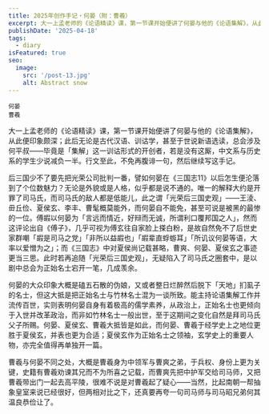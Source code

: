 ```yaml
---
title: 2025年创作手记・何晏（附：曹羲）
excerpt: 大一上孟老师的《论语精读》课，第一节课开始便讲了何晏与他的《论语集解》，从此便印象颇深；此后无论是古代汉语、训诂学，甚至于世说新语选读，总会涉及何平叔——毕竟是「集解」这一训诂形式的开创者，若是没有这厮，中文系与历史系的学生少说减负一半。行文至此，不免再腹诽一句，然后继续写这手记。
publishDate: '2025-04-18'
tags:
  - diary
isFeatured: true
seo:
  image:
    src: '/post-13.jpg'
    alt: Abstract snow
---
```



<div class="flex justify-evenly sm:flex-row flex-col">
  <div class="flex flex-col items-center">
    <RadarChart client:load data={[48, 40, 15, 80, 97]} maxValues={[100, 100, 100, 100, 100]} labels={['统御', '气运', '武勇', '智略', '魅力']} />
    <small class="indent-0">何晏</small>
  </div>
  <div class="flex flex-col items-center">
    <RadarChart client:load data={[64, 68, 69, 81, 87]} maxValues={[100, 100, 100, 100, 100]} labels={['统御', '气运', '武勇', '智略', '魅力']} />
    <small class="indent-0">曹羲</small>
  </div>
</div>

大一上孟老师的《论语精读》课，第一节课开始便讲了何晏与他的《论语集解》，从此便印象颇深；此后无论是古代汉语、训诂学，甚至于世说新语选读，总会涉及何平叔——毕竟是「集解」这一训诂形式的开创者，若是没有这厮，中文系与历史系的学生少说减负一半。行文至此，不免再腹诽一句，然后继续写这手记。

后三国少不了要先把光荣公司批判一番，譬如何晏在《三国志11》以后怎生便沦落到了个位数魅力？无论是外貌或是人格，似乎都是说不通的。唯一的解释大约是开罪了司马氏，而司马氏的敌人都是低能儿，此之谓「光荣后三国史观」——王淩、毌丘俭、夏侯玄、李丰、曹髦概莫能外，而何晏自不能免，甚至可说是被黑的最惨的一位。傅嘏以何晏为「言远而情近，好辩而无诚，所谓利口覆邦国之人」，然而这评论出自《傅子》，几乎可视为傅玄往自家脸上搽白粉，是故自然免不了后世史家群嘲「嘏是司马之党」「非所以益嘏也」「嘏辈直蜉蝣耳」「所讥议何晏等语，大率以爱憎为之」；而《三国志》中对夏侯尚记载甚略，曹爽、何晏、夏侯玄之事迹更当三思。此时若再追随「光荣后三国史观」，无疑陷入了司马氏之圈套中，是以剧中总会为正始名士宕开一笔，几成羡余。

何晏的大众印象大概是磕五石散的伪娘，又或者整日烂醉然后脱下「天地」扪虱子的名士，但这大抵是把正始名士与竹林名士混为一谈所致。能主持论语集解工作并流传百世，实则表明何晏自身有着极高的儒学素养，从政治上，正始名士也更倾向于入世并改革政治，而非如竹林名士一般出世，至于这期间之变化自然是拜司马氏父子所赐。何晏、夏侯玄、曹羲大抵皆是如此，而何晏、曹羲于经学史上之地位更胜于夏侯玄，并表也更为合适；夏侯玄作为正始名士之领袖，玄学史上的重要人物，亦完全值得再单独开一篇。

曹羲与何晏不同之处，大概是曹羲身为中领军与曹爽之弟，于兵权、身份上更为关键，史籍有曹羲劝谏其兄而不为所喜之记载，而曹爽先把中护军交给司马师，又把曹羲带出门一起去高平陵，很难不说是对曹羲起了疑心——当然，比起南朝一帮抽象皇室来说已经很好，但两相对比之下，还真要再夸一句司马师与司马昭兄弟何其温良恭俭让了。
